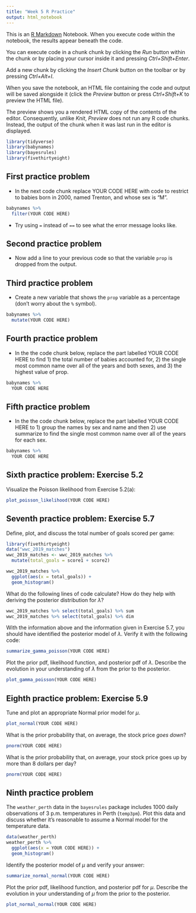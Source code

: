 ```yaml
---
title: "Week 5 R Practice"
output: html_notebook
---
```


This is an [R Markdown](http://rmarkdown.rstudio.com) Notebook. When you execute code within the notebook, the results appear beneath the code. 

You can execute code in a chunk chunk by clicking the *Run* button within the chunk or by placing your cursor inside it and pressing *Ctrl+Shift+Enter*. 

Add a new chunk by clicking the *Insert Chunk* button on the toolbar or by pressing *Ctrl+Alt+I*.

When you save the notebook, an HTML file containing the code and output will be saved alongside it (click the *Preview* button or press *Ctrl+Shift+K* to preview the HTML file).

The preview shows you a rendered HTML copy of the contents of the editor. Consequently, unlike *Knit*, *Preview* does not run any R code chunks. Instead, the output of the chunk when it was last run in the editor is displayed.

```r
library(tidyverse)
library(babynames)
library(bayesrules)
library(fivethirtyeight)
```


## First practice problem

* In the next code chunk replace YOUR CODE HERE with code to restrict to babies born in 2000, named Trenton, and whose sex is "M".


```r
babynames %>%
  filter(YOUR CODE HERE)
```

* Try using `=` instead of `==` to see what the error message looks like.

## Second practice problem

* Now add a line to your previous code so that the variable `prop` is dropped from the output.

## Third practice problem

* Create a new variable that shows the `prop` variable as a percentage (don't worry about the `%` symbol).

```r
babynames %>%
  mutate(YOUR CODE HERE)
```

## Fourth practice problem

* In the the code chunk below, replace the part labelled YOUR CODE HERE to find 1) the total number of babies accounted for, 2) the single most common name over all of the years and both sexes, and 3) the highest value of prop.

```r
babynames %>%
  YOUR CODE HERE
```

## Fifth practice problem

* In the the code chunk below, replace the part labelled YOUR CODE HERE to 1) group the names by sex and name and then 2) use summarize to find the single most common name over all of the years for each sex.

```r
babynames %>%
  YOUR CODE HERE
```

## Sixth practice problem: Exercise 5.2

Visualize the Poisson likelihood from Exercise 5.2(a):

```r
plot_poisson_likelihood(YOUR CODE HERE)
```


## Seventh practice problem: Exercise 5.7

Define, plot, and discuss the total number of goals scored per game:

```r
library(fivethirtyeight)
data("wwc_2019_matches")
wwc_2019_matches <- wwc_2019_matches %>% 
  mutate(total_goals = score1 + score2) 

wwc_2019_matches %>% 
  ggplot(aes(x = total_goals)) +
  geom_histogram()
```

What do the following lines of code calculate? How do they help with deriving the posterior distribution for $\lambda$?

```r
wwc_2019_matches %>% select(total_goals) %>% sum
wwc_2019_matches %>% select(total_goals) %>% dim
```


With the information above and the information given in Exercise 5.7, you should have identified the posterior model of $\lambda$. Verify it with the following code:

```r
summarize_gamma_poisson(YOUR CODE HERE)
```

Plot the prior pdf, likelihood function, and posterior pdf of $\lambda$. Describe the evolution in your understanding of $\lambda$ from the prior to the posterior.

```r
plot_gamma_poisson(YOUR CODE HERE)
```

## Eighth practice problem: Exercise 5.9

Tune and plot an appropriate Normal prior model for $\mu$. 

```r
plot_normal(YOUR CODE HERE)
```

What is the prior probability that, on average, the stock price _goes down_? 

```r
pnorm(YOUR CODE HERE)
```

What is the prior probability that, on average, your stock price goes up by more than 8 dollars per day?

```r
pnorm(YOUR CODE HERE)
```

## Ninth practice problem

The `weather_perth` data in the `bayesrules` package includes 1000 daily observations of 3 p.m. temperatures in Perth (`temp3pm`). Plot this data and discuss whether it’s reasonable to assume a Normal model for the temperature data.

```r
data(weather_perth)
weather_perth %>% 
  ggplot(aes(x = YOUR CODE HERE)) +
  geom_histogram()
```

Identify the posterior model of $\mu$ and verify your answer:

```r
summarize_normal_normal(YOUR CODE HERE)
```

Plot the prior pdf, likelihood function, and posterior pdf for $\mu$. Describe the evolution in your understanding of $\mu$ from the prior to the posterior.

```r
plot_normal_normal(YOUR CODE HERE)
```

